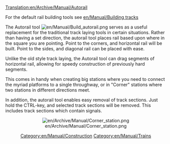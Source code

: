 [[Translation:en/Archive/Manual/Autorail]]
[[Category:en/Manual/Construction]]
[[Category:en/Manual/Trains]]

For the default rail building tools see [[en/Manual/Building tracks]]

The Autorail tool [[File:en/Manual/Build autorail.png]] serves as a useful replacement for the traditional track laying tools in certain situations. Rather than having a set direction, the autorail tool places rail based upon where in the square you are pointing. Point to the corners, and horizontal rail will be built. Point to the sides, and diagonal rail can be placed with ease.

Unlike the old style track laying, the Autorail tool can drag segments of horizontal rail, allowing for speedy construction of previously hard segments. 

This comes in handy when creating big stations where you need to connect the myriad platforms to a single throughway, or in "Corner" stations where two stations in different directions meet.

In addition, the autorail tool enables easy removal of track sections. Just hold the CTRL-key, and selected track sections will be removed. This includes track sections which contain signals.

<center>[[File:en/Archive/Manual/Corner station.png]]
